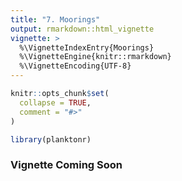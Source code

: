 ```yaml
---
title: "7. Moorings"
output: rmarkdown::html_vignette
vignette: >
  %\VignetteIndexEntry{Moorings}
  %\VignetteEngine{knitr::rmarkdown}
  %\VignetteEncoding{UTF-8}
---
```


```r
knitr::opts_chunk$set(
  collapse = TRUE,
  comment = "#>"
)
```

```r
library(planktonr)
```

### Vignette Coming Soon
